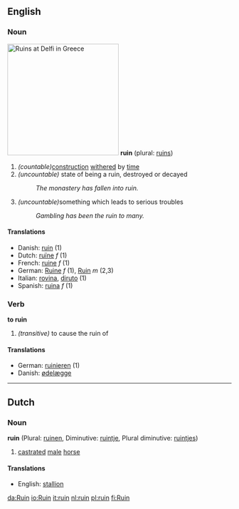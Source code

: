 ==English==
===Noun===
[[Image:Ruins at Delfi.JPG|right|250px|thumb|Ruins at Delfi in Greece]]
'''ruin''' (plural: [[ruins]])
#''(countable)''[[construction]] [[withered]] by [[time]]
#''(uncountable)'' state of being a ruin, destroyed or decayed
#:''The monastery has fallen into ruin.''
#''(uncountable)''something which leads to serious troubles
#:''Gambling has been the ruin to many.''
====Translations====
*Danish: [[ruin#Danish|ruin]] (1)
*Dutch: [[ruïne]] ''f'' (1)
*French: [[ruine]] ''f'' (1)
*German: [[Ruine]] ''f'' (1), [[Ruin]] ''m'' (2,3)
*Italian: [[rovina]], [[diruto]] (1)
*Spanish: [[ruina]] ''f'' (1)
===Verb===
'''to ruin'''
#''(transitive)'' to cause the ruin of
====Translations====
*German: [[ruinieren]] (1)
*Danish: [[ødelæg]]ge 
----

==Dutch==
===Noun===

'''ruin''' (Plural: [[ruinen]], Diminutive: [[ruintje]], Plural diminutive: [[ruintjes]])

# [[castrate]]d [[male]] [[horse]]

====Translations====
*English: [[stallion]]

[[da:Ruin]]
[[io:Ruin]]
[[it:ruin]]
[[nl:ruin]]
[[pl:ruin]]
[[fi:Ruin]]